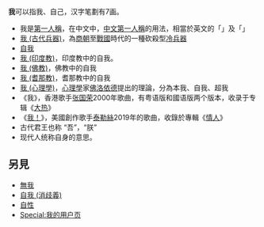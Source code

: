 {{維基詞典|我}}
'''我'''可以指我、自己，汉字笔劃有7画。
* 我是[[第一人稱|第一人稱]]，在中文中，[[汉语人称代词|中文第一人稱]]的用法，相當於英文的「{{Font|font=Times|text=I}}」及「{{Font|font=Times|text=me}}」
* [[我_(古代兵器)|我 (古代兵器)]]，為[[商朝|商朝]]至[[战国时期|戰國]]時代的一種砍殺型[[冷兵器|冷兵器]]
* [[自我|自我]]
* [[我_(印度教)|我 (印度教)]]，印度教中的自我。
* [[我_(佛教)|我 (佛教)]]，佛教中的自我
* [[我_(耆那教)|我 (耆那教)]]，耆那教中的自我
* [[本我、自我与超我|我 (心理學)]]，[[心理學|心理學]]家[[佛洛依德|佛洛依德]]提出的理論，分為本我、自我、超我
* 《我》，香港歌手[[張國榮|张国荣]]2000年歌曲，有粤语版和國语版两个版本，收录于专辑《[[大热|大热]]》
*《[[我！|我！]]》，美國創作歌手[[泰勒·斯威夫特|泰勒絲]]2019年的歌曲，收錄於專輯《[[情人_(泰勒絲專輯)|情人]]》
* 古代君王也称 “吾”，“朕”
* 现代人统称自身的意思。

==另見==
*[[無我|無我]]
*[[自我_(消歧義)|自我 (消歧義)]]
*[[自性|自性]]
*[[Special:我的用户页|Special:我的用户页]]
{{disambig|W|Cat=一字消歧義}}